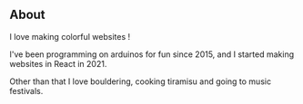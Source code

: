 ## About

I love making colorful websites !

I've been programming on arduinos for fun since 2015, and I started making websites in React in 2021.

Other than that I love bouldering, cooking tiramisu and going to music festivals.
